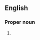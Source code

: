 ==English==

===Proper noun===
{{en-proper noun}}

# {{abbreviation of|Song of the Three Holy Children|lang=en}}